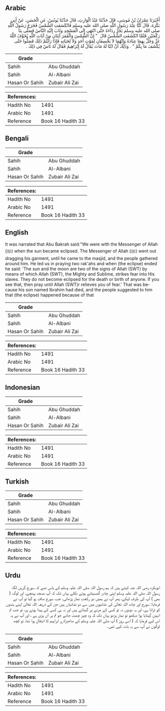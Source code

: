 ## Arabic


<div dir="rtl" lang="ar" style={{fontSize:'larger',backgroundColor:'#f8f9fa',padding:20}}>
أَخْبَرَنَا عِمْرَانُ بْنُ مُوسَى، قَالَ حَدَّثَنَا عَبْدُ الْوَارِثِ، قَالَ حَدَّثَنَا يُونُسُ، عَنِ الْحَسَنِ، عَنْ أَبِي بَكْرَةَ، قَالَ كُنَّا عِنْدَ رَسُولِ اللَّهِ صلى الله عليه وسلم فَانْكَسَفَتِ الشَّمْسُ فَخَرَجَ رَسُولُ اللَّهِ صلى الله عليه وسلم يَجُرُّ رِدَاءَهُ حَتَّى انْتَهَى إِلَى الْمَسْجِدِ وَثَابَ إِلَيْهِ النَّاسُ فَصَلَّى بِنَا رَكْعَتَيْنِ فَلَمَّا انْكَشَفَتِ الشَّمْسُ قَالَ ‏ "‏ إِنَّ الشَّمْسَ وَالْقَمَرَ آيَتَانِ مِنْ آيَاتِ اللَّهِ يُخَوِّفُ اللَّهُ عَزَّ وَجَلَّ بِهِمَا عِبَادَهُ وَإِنَّهُمَا لاَ يَخْسِفَانِ لِمَوْتِ أَحَدٍ وَلاَ لِحَيَاتِهِ فَإِذَا رَأَيْتُمْ ذَلِكَ فَصَلُّوا حَتَّى يُكْشَفَ مَا بِكُمْ ‏"‏ ‏.‏ وَذَلِكَ أَنَّ ابْنًا لَهُ مَاتَ يُقَالُ لَهُ إِبْرَاهِيمُ فَقَالَ لَهُ نَاسٌ فِي ذَلِكَ ‏.‏
</div>
<div style={{backgroundColor:'#f8f9fa',padding:20, marginBottom: 10}}><table> <thead> <tr> <th>Grade</th> <th></th> </tr> </thead> <tbody> <tr><td>Sahih</td><td>Abu Ghuddah</td></tr><tr><td>Sahih</td><td>Al-Albani</td></tr><tr><td>Hasan Or Sahih</td><td>Zubair Ali Zai</td></tr></tbody></table><table> <thead> <tr> <th>References:</th> <th></th> </tr> </thead> <tbody><tr><td>Hadith No</td><td>1491</td></tr><tr><td>Arabic No</td><td>1491</td></tr><tr><td>Reference</td><td>Book 16 Hadith 33</td></tr></tbody></table></div>

## Bengali


<div dir="ltr" lang="bn" style={{fontSize:'larger',backgroundColor:'#f8f9fa',padding:20}}>

</div>
<div style={{backgroundColor:'#f8f9fa',padding:20, marginBottom: 10}}><table> <thead> <tr> <th>Grade</th> <th></th> </tr> </thead> <tbody> <tr><td>Sahih</td><td>Abu Ghuddah</td></tr><tr><td>Sahih</td><td>Al-Albani</td></tr><tr><td>Hasan Or Sahih</td><td>Zubair Ali Zai</td></tr></tbody></table><table> <thead> <tr> <th>References:</th> <th></th> </tr> </thead> <tbody><tr><td>Hadith No</td><td>1491</td></tr><tr><td>Arabic No</td><td>1491</td></tr><tr><td>Reference</td><td>Book 16 Hadith 33</td></tr></tbody></table></div>

## English


<div dir="ltr" lang="en" style={{fontSize:'larger',backgroundColor:'#f8f9fa',padding:20}}>
It was narrated that Abu Bakrah said:"We were with the Messenger of Allah (ﷺ) when the sun became eclipsed. The Messenger of Allah (ﷺ) went out dragging his garment, until he came to the masjid, and the people gathered around him. He led us in praying two rak'ahs and when (the eclipse) ended he said: 'The sun and the moon are two of the signs of Allah (SWT) by means of which Allah (SWT), the Mighty and Sublime, strikes fear into His slaves. They do not become eclipsed for the death or birth of anyone. If you see that, then pray until Allah (SWT)r relieves you of fear.' That was because his son named Ibrahim had died, and the people suggested to him that (the eclipse) happened because of that
</div>
<div style={{backgroundColor:'#f8f9fa',padding:20, marginBottom: 10}}><table> <thead> <tr> <th>Grade</th> <th></th> </tr> </thead> <tbody> <tr><td>Sahih</td><td>Abu Ghuddah</td></tr><tr><td>Sahih</td><td>Al-Albani</td></tr><tr><td>Hasan Or Sahih</td><td>Zubair Ali Zai</td></tr></tbody></table><table> <thead> <tr> <th>References:</th> <th></th> </tr> </thead> <tbody><tr><td>Hadith No</td><td>1491</td></tr><tr><td>Arabic No</td><td>1491</td></tr><tr><td>Reference</td><td>Book 16 Hadith 33</td></tr></tbody></table></div>

## Indonesian


<div dir="ltr" lang="id" style={{fontSize:'larger',backgroundColor:'#f8f9fa',padding:20}}>

</div>
<div style={{backgroundColor:'#f8f9fa',padding:20, marginBottom: 10}}><table> <thead> <tr> <th>Grade</th> <th></th> </tr> </thead> <tbody> <tr><td>Sahih</td><td>Abu Ghuddah</td></tr><tr><td>Sahih</td><td>Al-Albani</td></tr><tr><td>Hasan Or Sahih</td><td>Zubair Ali Zai</td></tr></tbody></table><table> <thead> <tr> <th>References:</th> <th></th> </tr> </thead> <tbody><tr><td>Hadith No</td><td>1491</td></tr><tr><td>Arabic No</td><td>1491</td></tr><tr><td>Reference</td><td>Book 16 Hadith 33</td></tr></tbody></table></div>

## Turkish


<div dir="ltr" lang="tr" style={{fontSize:'larger',backgroundColor:'#f8f9fa',padding:20}}>

</div>
<div style={{backgroundColor:'#f8f9fa',padding:20, marginBottom: 10}}><table> <thead> <tr> <th>Grade</th> <th></th> </tr> </thead> <tbody> <tr><td>Sahih</td><td>Abu Ghuddah</td></tr><tr><td>Sahih</td><td>Al-Albani</td></tr><tr><td>Hasan Or Sahih</td><td>Zubair Ali Zai</td></tr></tbody></table><table> <thead> <tr> <th>References:</th> <th></th> </tr> </thead> <tbody><tr><td>Hadith No</td><td>1491</td></tr><tr><td>Arabic No</td><td>1491</td></tr><tr><td>Reference</td><td>Book 16 Hadith 33</td></tr></tbody></table></div>

## Urdu


<div dir="rtl" lang="ur" style={{fontSize:'larger',backgroundColor:'#f8f9fa',padding:20}}>
ابوبکرہ رضی اللہ عنہ کہتے ہیں کہ ہم رسول اللہ صلی اللہ علیہ وسلم کے پاس تھے کہ سورج گرہن لگا، رسول اللہ صلی اللہ علیہ وسلم اپنی چادر گھسیٹتے ہوئے نکلے یہاں تک کہ آپ مسجد پہنچے، اور لوگ ( بھی ) آپ کی طرف لپکے، پھر آپ نے ہمیں دو رکعت نماز پڑھائی، جب سورج صاف ہو گیا تو آپ نے فرمایا: سورج اور چاند اللہ تعالیٰ کی نشانیوں میں سے دو نشانیاں ہیں جن کے ذریعہ اللہ تعالیٰ اپنے بندوں کو ڈراتا ہے، اور یہ دونوں نہ تو کسی کے مرنے پر گہناتے ہیں اور نہ ہی کسی کے پیدا ہونے پر، تو جب تم انہیں گہنایا ہوا دیکھو تو نماز پڑھو یہاں تک کہ وہ چیز چھٹ جائے جو تم پر آن پڑی ہے ، اور آپ نے یہ اس لیے فرمایا کہ ( اسی روز ) آپ صلی اللہ علیہ وسلم کے صاحبزادے ابراہیم کا انتقال ہوا تھا، تو کچھ لوگوں نے آپ سے یہ بات کہی تھی۔
</div>
<div style={{backgroundColor:'#f8f9fa',padding:20, marginBottom: 10}}><table> <thead> <tr> <th>Grade</th> <th></th> </tr> </thead> <tbody> <tr><td>Sahih</td><td>Abu Ghuddah</td></tr><tr><td>Sahih</td><td>Al-Albani</td></tr><tr><td>Hasan Or Sahih</td><td>Zubair Ali Zai</td></tr></tbody></table><table> <thead> <tr> <th>References:</th> <th></th> </tr> </thead> <tbody><tr><td>Hadith No</td><td>1491</td></tr><tr><td>Arabic No</td><td>1491</td></tr><tr><td>Reference</td><td>Book 16 Hadith 33</td></tr></tbody></table></div>